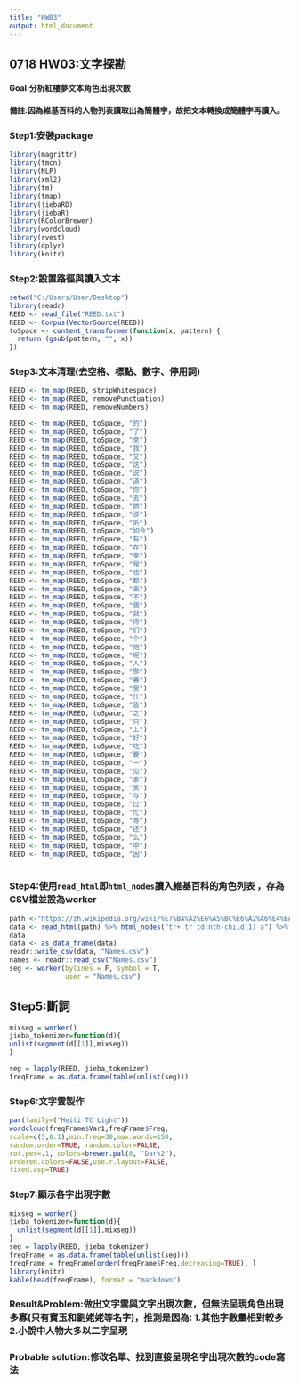 ```yaml
---
title: "HW03"
output: html_document
---
```


## 0718 HW03:文字探勘
#### Goal:分析紅樓夢文本角色出現次數
#### 備註:因為維基百科的人物列表讀取出為簡體字，故把文本轉換成簡體字再讀入。

### Step1:安裝package
```r
library(magrittr)
library(tmcn)
library(NLP)
library(xml2)
library(tm)
library(tmap)
library(jiebaRD)
library(jiebaR)
library(RColorBrewer)
library(wordcloud)
library(rvest)
library(dplyr)
library(knitr)
```

### Step2:設置路徑與讀入文本
```r
setwd("C:/Users/User/Desktop")
library(readr)
REED <- read_file("REED.txt")
REED <- Corpus(VectorSource(REED))
toSpace <- content_transformer(function(x, pattern) {
  return (gsub(pattern, "", x))
})
```

### Step3:文本清理(去空格、標點、數字、停用詞)
```r
REED <- tm_map(REED, stripWhitespace) 
REED <- tm_map(REED, removePunctuation)
REED <- tm_map(REED, removeNumbers)

REED <- tm_map(REED, toSpace, "的")
REED <- tm_map(REED, toSpace, "了")
REED <- tm_map(REED, toSpace, "來")
REED <- tm_map(REED, toSpace, "我")
REED <- tm_map(REED, toSpace, "又")
REED <- tm_map(REED, toSpace, "这")
REED <- tm_map(REED, toSpace, "说")
REED <- tm_map(REED, toSpace, "道")
REED <- tm_map(REED, toSpace, "你")
REED <- tm_map(REED, toSpace, "去")
REED <- tm_map(REED, toSpace, "她")
REED <- tm_map(REED, toSpace, "说")
REED <- tm_map(REED, toSpace, "听")
REED <- tm_map(REED, toSpace, "如今")
REED <- tm_map(REED, toSpace, "有")
REED <- tm_map(REED, toSpace, "在")
REED <- tm_map(REED, toSpace, "來")
REED <- tm_map(REED, toSpace, "是")
REED <- tm_map(REED, toSpace, "也")
REED <- tm_map(REED, toSpace, "都")
REED <- tm_map(REED, toSpace, "来")
REED <- tm_map(REED, toSpace, "不")
REED <- tm_map(REED, toSpace, "便")
REED <- tm_map(REED, toSpace, "就")
REED <- tm_map(REED, toSpace, "得")
REED <- tm_map(REED, toSpace, "们")
REED <- tm_map(REED, toSpace, "个")
REED <- tm_map(REED, toSpace, "他")
REED <- tm_map(REED, toSpace, "呢")
REED <- tm_map(REED, toSpace, "人")
REED <- tm_map(REED, toSpace, "那")
REED <- tm_map(REED, toSpace, "着")
REED <- tm_map(REED, toSpace, "里")
REED <- tm_map(REED, toSpace, "什")
REED <- tm_map(REED, toSpace, "皆")
REED <- tm_map(REED, toSpace, "之")
REED <- tm_map(REED, toSpace, "只")
REED <- tm_map(REED, toSpace, "上")
REED <- tm_map(REED, toSpace, "好")
REED <- tm_map(REED, toSpace, "吃")
REED <- tm_map(REED, toSpace, "要")
REED <- tm_map(REED, toSpace, "一")
REED <- tm_map(REED, toSpace, "见")
REED <- tm_map(REED, toSpace, "家")
REED <- tm_map(REED, toSpace, "笑")
REED <- tm_map(REED, toSpace, "与")
REED <- tm_map(REED, toSpace, "过")
REED <- tm_map(REED, toSpace, "忙")
REED <- tm_map(REED, toSpace, "等")
REED <- tm_map(REED, toSpace, "还")
REED <- tm_map(REED, toSpace, "么")
REED <- tm_map(REED, toSpace, "中")
REED <- tm_map(REED, toSpace, "因")



```

### Step4:使用`read_html`即`html_nodes`讀入維基百科的角色列表 ，存為CSV檔並設為worker
```r
path <-"https://zh.wikipedia.org/wiki/%E7%BA%A2%E6%A5%BC%E6%A2%A6%E4%BA%BA%E7%89%A9%E5%88%97%E8%A1%A8"
data <- read_html(path) %>% html_nodes("tr+ tr td:nth-child(1) a") %>% html_text()
data
data <- as_data_frame(data)
readr::write_csv(data, "Names.csv")
names <- readr::read_csv("Names.csv")
seg <- worker(bylines = F, symbol = T,
              user = "Names.csv")
```

## Step5:斷詞
```r
mixseg = worker()
jieba_tokenizer=function(d){
unlist(segment(d[[1]],mixseg))
}

seg = lapply(REED, jieba_tokenizer)
freqFrame = as.data.frame(table(unlist(seg)))
```

### Step6:文字雲製作
```r
par(family=("Heiti TC Light"))
wordcloud(freqFrame$Var1,freqFrame$Freq,
scale=c(5,0.1),min.freq=30,max.words=150,
random.order=TRUE, random.color=FALSE,
rot.per=.1, colors=brewer.pal(8, "Dark2"),
ordered.colors=FALSE,use.r.layout=FALSE,
fixed.asp=TRUE)
```

### Step7:顯示各字出現字數
```r
mixseg = worker()
jieba_tokenizer=function(d){
  unlist(segment(d[[1]],mixseg))
}
seg = lapply(REED, jieba_tokenizer)
freqFrame = as.data.frame(table(unlist(seg)))
freqFrame = freqFrame[order(freqFrame$Freq,decreasing=TRUE), ]
library(knitr)
kable(head(freqFrame), format = "markdown")

```

### Result&Problem:做出文字雲與文字出現次數，但無法呈現角色出現多寡(只有寶玉和劉姥姥等名字)，推測是因為: 1.其他字數量相對較多 2.小說中人物大多以二字呈現
### Probable solution:修改名單、找到直接呈現名字出現次數的code寫法


